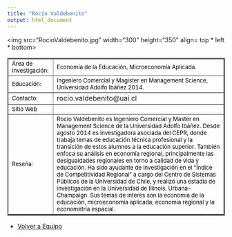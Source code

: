 ```yaml
---
title: "Rocío Valdebenito"
output: html_document
---
```

<html>
<body>
 
<img src="RocioValdebenito.jpg" width="300" height="350" align= top * left * bottom>

<table border="2">

<tr>
<td> <font size="2" color="black"> Área de Investigación:</font>
 </td>
         
<td> <font size="2" color="black"> Economía de la Educación, Microeconomía Aplicada. </font> </td>

<tr>

<td> <font size="2" color="black"> Educación: </font>
 </td>

<td> <font size="2" color="black"> Ingeniero Comercial y Magister en Management Science, Universidad Adolfo Ibáñez 2014. </font>
</td>

</tr>

<tr>
<td> <font size="2" color="black"> Contacto:</font> </td>

<td> rocio.valdebenito@uai.cl </td>

</tr>

<tr> 
<td > <font size="2" color="black"> Sitio Web </font> </td> 
<td>  </td>

<tr>
<td> 
<font size="2" color="black"> Reseña: </font> </td>
<td><font size="2" color="black"> 
Rocío Valdebenito es Ingeniero Comercial y Master en Management Science de la Universidad Adolfo Ibáñez. Desde agosto 2014 es investigadora asociada del CEPR, donde trabaja temas de educación técnica profesional y la transición de estos alumnos a la educación superior. También enfoca su análisis en economía regional, principalmente las desigualdades regionales en torno a calidad de vida y educación. Ha sido ayudante de investigación en el "Índice de Competitividad Regional" a cargo del Centro de Sistemas Públicos de la Universidad de Chile, y realizó una estadía de investigación en la Universidad de Illinois, Urbana-Champaign. Sus temas de interés son la economía de la educación, microeconomía aplicada, economía regional y la econometría espacial. </font>
</td>
</tr>
</tr>


</table> 

- <a href="equipo.html"> Volver a Equipo </a>
</body>


</html> 